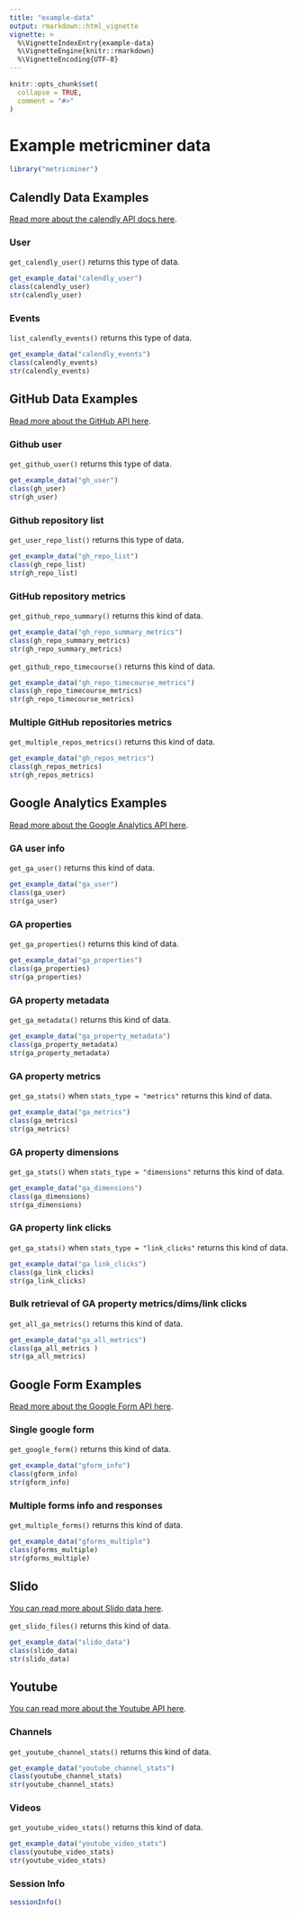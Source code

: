 ```yaml
---
title: "example-data"
output: rmarkdown::html_vignette
vignette: >
  %\VignetteIndexEntry{example-data}
  %\VignetteEngine{knitr::rmarkdown}
  %\VignetteEncoding{UTF-8}
---
```


```r
knitr::opts_chunk$set(
  collapse = TRUE,
  comment = "#>"
)
```

# Example metricminer data

```r
library("metricminer")
```

## Calendly Data Examples

[Read more about the calendly API docs here](https://developer.calendly.com/api-docs).

### User

`get_calendly_user()` returns this type of data.

```r
get_example_data("calendly_user")
class(calendly_user)
str(calendly_user)
```

### Events

`list_calendly_events()` returns this type of data.

```r
get_example_data("calendly_events")
class(calendly_events)
str(calendly_events)
```

## GitHub Data Examples

[Read more about the GitHub API here](https://docs.github.com/en/rest).

### Github user

`get_github_user()` returns this type of data.

```r
get_example_data("gh_user")
class(gh_user)
str(gh_user)
```

### Github repository list

`get_user_repo_list()` returns this type of data.

```r
get_example_data("gh_repo_list")
class(gh_repo_list)
str(gh_repo_list)
```

### GitHub repository metrics

`get_github_repo_summary()` returns this kind of data.

```r
get_example_data("gh_repo_summary_metrics")
class(gh_repo_summary_metrics)
str(gh_repo_summary_metrics)
```

`get_github_repo_timecourse()` returns this kind of data.

```r
get_example_data("gh_repo_timecourse_metrics")
class(gh_repo_timecourse_metrics)
str(gh_repo_timecourse_metrics)
```

### Multiple GitHub repositories metrics

`get_multiple_repos_metrics()` returns this kind of data.

```r
get_example_data("gh_repos_metrics")
class(gh_repos_metrics)
str(gh_repos_metrics)
```

## Google Analytics Examples

[Read more about the Google Analytics API here](https://developers.google.com/analytics/devguides/reporting/data/v1).

### GA user info

`get_ga_user()` returns this kind of data.

```r
get_example_data("ga_user")
class(ga_user)
str(ga_user)
```

### GA properties

`get_ga_properties()` returns this kind of data.

```r
get_example_data("ga_properties")
class(ga_properties)
str(ga_properties)
```

### GA property metadata

`get_ga_metadata()` returns this kind of data.

```r
get_example_data("ga_property_metadata")
class(ga_property_metadata)
str(ga_property_metadata)
```

### GA property metrics

`get_ga_stats()` when `stats_type = "metrics"` returns this kind of data.

```r
get_example_data("ga_metrics")
class(ga_metrics)
str(ga_metrics)
```

### GA property dimensions

`get_ga_stats()` when `stats_type = "dimensions"` returns this kind of data.

```r
get_example_data("ga_dimensions")
class(ga_dimensions)
str(ga_dimensions)
```

### GA property link clicks

`get_ga_stats()` when `stats_type = "link_clicks"` returns this kind of data.

```r
get_example_data("ga_link_clicks")
class(ga_link_clicks)
str(ga_link_clicks)
```

### Bulk retrieval of GA property metrics/dims/link clicks

`get_all_ga_metrics()` returns this kind of data.

```r
get_example_data("ga_all_metrics")
class(ga_all_metrics )
str(ga_all_metrics)
```

## Google Form Examples

[Read more about the Google Form API here](https://developers.google.com/forms/api/reference/rest).

### Single google form

`get_google_form()` returns this kind of data.

```r
get_example_data("gform_info")
class(gform_info)
str(gform_info)
```

### Multiple forms info and responses

`get_multiple_forms()` returns this kind of data.

```r
get_example_data("gforms_multiple")
class(gforms_multiple)
str(gforms_multiple)
```

## Slido

[You can read more about Slido data here](https://community.slido.com/analytics-and-exports-44).

`get_slido_files()` returns this kind of data.

```r
get_example_data("slido_data")
class(slido_data)
str(slido_data)
```

## Youtube

[You can read more about the Youtube API here](https://developers.google.com/youtube/v3).

### Channels

`get_youtube_channel_stats()` returns this kind of data.

```r
get_example_data("youtube_channel_stats")
class(youtube_channel_stats)
str(youtube_channel_stats)
```

### Videos

`get_youtube_video_stats()` returns this kind of data.

```r
get_example_data("youtube_video_stats")
class(youtube_video_stats)
str(youtube_video_stats)
```

### Session Info

```r
sessionInfo()
```
